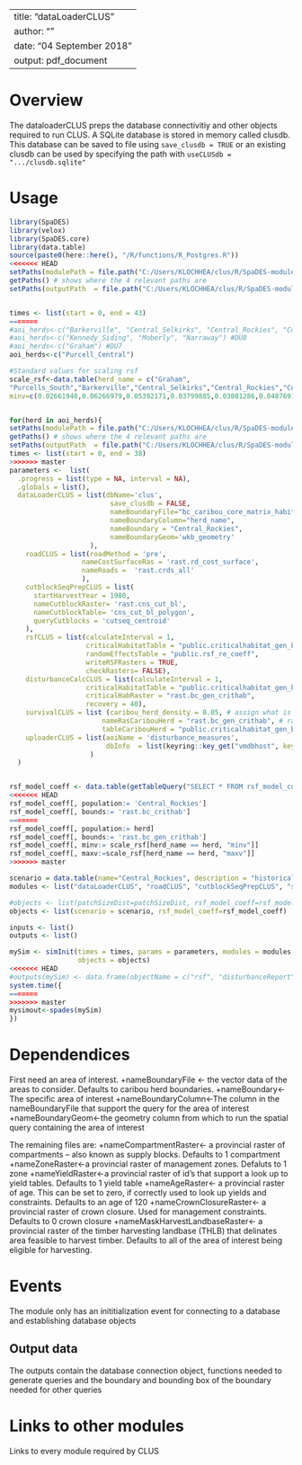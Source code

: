 <!--
Copyright 2020 Province of British Columbia
 
Licensed under the Apache License, Version 2.0 (the "License");
you may not use this file except in compliance with the License.
You may obtain a copy of the License at
 
http://www.apache.org/licenses/LICENSE-2.0
 
Unless required by applicable law or agreed to in writing, software distributed under the License is distributed on an "AS IS" BASIS,
WITHOUT WARRANTIES OR CONDITIONS OF ANY KIND, either express or implied.
See the License for the specific language governing permissions and limitations under the License.-->

---
title: "dataLoaderCLUS"
author: ""
date: "04 September 2018"
output: pdf_document
---

# Overview

The dataloaderCLUS preps the database connectivitiy and other objects required to run CLUS. A SQLite database is stored in memory called clusdb. This database can be saved to file using `save_clusdb = TRUE` or an existing clusdb can be used by specifying the path with `useCLUSdb = ".../clusdb.sqlite"`


# Usage

```r
library(SpaDES)
library(velox)
library(SpaDES.core)
library(data.table)
source(paste0(here::here(), "/R/functions/R_Postgres.R"))
<<<<<<< HEAD
setPaths(modulePath = file.path("C:/Users/KLOCHHEA/clus/R/SpaDES-modules"))
getPaths() # shows where the 4 relevant paths are
setPaths(outputPath  = file.path("C:/Users/KLOCHHEA/clus/R/SpaDES-modules/dataLoaderCLUS/outputs"))


times <- list(start = 0, end = 43)
=======
#aoi_herds<-c("Barkerville", "Central_Selkirks", "Central_Rockies", "Columbia_North", "Columbia_South", "Frisby_Boulder", "Groundhog", "Hart_Ranges", "Narrow_Lake", "North_Cariboo", "Purcells_South","Purcells_Central", "South_Selkirks","Wells_Gray_North", "Wells_Gray_South") #DU9
#aoi_herds<-c("Kennedy_Siding", "Moberly", "Narraway") #DU8
#aoi_herds<-c("Graham") #DU7
aoi_herds<-c("Purcell_Central")

#Standard values for scaling rsf
scale_rsf<-data.table(herd_name = c("Graham",
"Purcells_South","Barkerville","Central_Selkirks","Central_Rockies","Columbia_North","Columbia_South","Frisby_Boulder","Groundhog","Hart_Ranges","Narrow_Lake","North_Cariboo","South_Selkirks","Wells_Gray_North","Wells_Gray_South","Kennedy_Siding","Moberly","Narraway", "Purcell_Central"),
minv=c(0.02661948,0.06266979,0.05392171,0.03799885,0.03801286,0.0487691,0.04730855,0.06147054,0.05599202,0.03572763,0.05730409,0.03987817,0.03995903, 0.0238606, 0.034116,0.02274269,0.02198394,0.01151656,0.05296088), maxv =c(0.8703865, 0.2027866,0.1510717,0.5228453,0.296431,0.7164107,0.4480757,0.3119703,0.4411238,0.1800473,0.1180433,0.495245,0.5252465,0.4278086,0.9800901,0.2208816,0.1985523,0.9751709,0.6806737))


for(herd in aoi_herds){
setPaths(modulePath = file.path("C:/Users/KLOCHHEA/clus/R/SpaDES-modules"))
getPaths() # shows where the 4 relevant paths are
setPaths(outputPath  = file.path("C:/Users/KLOCHHEA/clus/R/SpaDES-modules/dataLoaderCLUS/outputs"))  
times <- list(start = 0, end = 38)
>>>>>>> master
parameters <-  list(
  .progress = list(type = NA, interval = NA),
  .globals = list(),
  dataLoaderCLUS = list(dbName='clus',
                         save_clusdb = FALSE,
                         nameBoundaryFile="bc_caribou_core_matrix_habitat_v20190904_1",
                         nameBoundaryColumn="herd_name",
                         nameBoundary = "Central_Rockies",
                         nameBoundaryGeom='wkb_geometry'
                    ),
    roadCLUS = list(roadMethod = 'pre', 
                  nameCostSurfaceRas = 'rast.rd_cost_surface', 
                  nameRoads =  'rast.crds_all'
                  ),
    cutblockSeqPrepCLUS = list(
      startHarvestYear = 1980,
      nameCutblockRaster= 'rast.cns_cut_bl',
      nameCutblockTable= 'cns_cut_bl_polygon',
      queryCutblocks = 'cutseq_centroid'
    ),
    rsfCLUS = list(calculateInterval = 1, 
                   criticalHabitatTable = "public.criticalhabitat_gen_bc_vat",
                   randomEffectsTable = "public.rsf_re_coeff",
                   writeRSFRasters = TRUE,
                   checkRasters= FALSE),
    disturbanceCalcCLUS = list(calculateInterval = 1, 
                   criticalHabitatTable = "public.criticalhabitat_gen_bc_vat",
                   criticalHabRaster = "rast.bc_gen_crithab",
                   recovery = 40),
    survivalCLUS = list (caribou_herd_density = 0.05, # assign what is appropriate for the herd
                       nameRasCaribouHerd = "rast.bc_gen_crithab", # raster of herd boundaries
                       tableCaribouHerd = "public.criticalhabitat_gen_bc_vat"),
    uploaderCLUS = list(aoiName = 'disturbance_measures',
                        dbInfo  = list(keyring::key_get("vmdbhost", keyring="postgreSQL"), keyring::key_get("vmdbuser", keyring="postgreSQL"), keyring::key_get("vmdbpass", keyring="postgreSQL"),  keyring::key_get("vmdbname", keyring="postgreSQL"))
                    )
  )


rsf_model_coeff <- data.table(getTableQuery("SELECT * FROM rsf_model_coeff WHERE population = 'DU9' and  species = 'caribou' and season IN ('A')"))
<<<<<<< HEAD
rsf_model_coeff[, population:= 'Central_Rockies']
rsf_model_coeff[, bounds:= 'rast.bc_crithab']
=======
rsf_model_coeff[, population:= herd]
rsf_model_coeff[, bounds:= 'rast.bc_gen_crithab']
rsf_model_coeff[, minv:= scale_rsf[herd_name == herd, "minv"]]
rsf_model_coeff[, maxv:=scale_rsf[herd_name == herd, "maxv"]]
>>>>>>> master

scenario = data.table(name="Central_Rockies", description = "historical disturbances")
modules <- list("dataLoaderCLUS", "roadCLUS", "cutblockSeqPrepCLUS", "survivalCLUS", "rsfCLUS", "disturbanceCalcCLUS", "uploaderCLUS")

#objects <- list(patchSizeDist=patchSizeDist, rsf_model_coeff=rsf_model_coeff , scenario = scenario)
objects <- list(scenario = scenario, rsf_model_coeff=rsf_model_coeff)

inputs <- list()
outputs <- list()

mySim <- simInit(times = times, params = parameters, modules = modules,
                 objects = objects)
<<<<<<< HEAD
#outputs(mySim) <- data.frame(objectName = c("rsf", "disturbanceReport", "tableSurvival"))
system.time({
=======
>>>>>>> master
mysimout<-spades(mySim)
})
```

# Dependendices

First need an area of interest.
+nameBoundaryFile <- the vector data of the areas to consider. Defaults to caribou herd boundaries.
+nameBoundary<-The specific area of interest
+nameBoundaryColumn<-The column in the nameBoundaryFile that support the query for the area of interest
+nameBoundaryGeom<-the geometry column from which to run the spatial query containing the area of interest

The remaining files are:
+nameCompartmentRaster<- a provincial raster of compartments -- also known as supply blocks. Defaults to 1 compartment
+nameZoneRaster<-a provincial raster of management zones. Defaluts to 1 zone
+nameYieldRaster<-a provincial raster of id's that support a look up to yield tables. Defaults to 1 yield table
+nameAgeRaster<- a provincial raster of age. This can be set to zero, if correctly used to look up yields and constraints. Defaults to an age of 120
+nameCrownClosureRaster<- a provincial raster of crown closure. Used for management constraints. Defaults to 0 crown closure
+nameMaskHarvestLandbaseRaster<- a provincial raster of the timber harvesting landbase (THLB) that delinates area feasible to harvest timber. Defaults to all of the area of interest being eligible for harvesting.

# Events

The module only has an inititialization event for connecting to a database and establishing database objects


## Output data

The outputs contain the database connection object, functions needed to generate queries and the boundary and bounding box of the boundary needed for other queries

# Links to other modules

Links to every module required by CLUS

